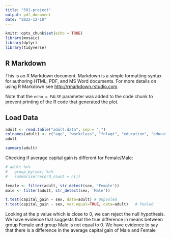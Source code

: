```yaml
---
title: "501-project"
output: pdf_document
date: "2022-12-18"
---
```


```r
knitr::opts_chunk$set(echo = TRUE)
library(mosaic)
library(dplyr)
library(tidyverse)
```

## R Markdown

This is an R Markdown document. Markdown is a simple formatting syntax for authoring HTML, PDF, and MS Word documents. For more details on using R Markdown see <http://rmarkdown.rstudio.com>.

Note that the `echo = FALSE` parameter was added to the code chunk to prevent printing of the R code that generated the plot.


## Load Data

```r
adult <- read.table("adult.data", sep = ",")
colnames(adult) <- c("age", "workclass", "fnlwgt", "education", "education_num", "marital_status", "occupation", "relationship", "race", "sex", "capital_gain", "capital_loss", "hours_per_week", "native_country", "fifty_k")
adult
```
```r
summary(adult)
```

Checking if average capital gain is different for Female/Male:


```r
# adult %>% 
#   group_by(sex) %>% 
#   summarise(record_count = n())

female <- filter(adult, str_detect(sex, 'Female'))
male <- filter(adult, str_detect(sex, 'Male'))

t.test(capital_gain ~ sex, data=adult) # Unpooled
t.test(capital_gain ~ sex, var.equal=TRUE, data=adult)   # Pooled
```

Looking at the p value which is close to 0, we can reject the null hypothesis.
We have evidence that suggests that the true difference in means between group Female and group Male is not equal to 0.
We have evidence to say that there is a difference in the average capital gain of Male and Female



